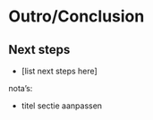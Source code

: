# Outro/Conclusion

## Next steps

- [list next steps here] 

::: {.notes}

nota's: 

- titel sectie aanpassen

:::
